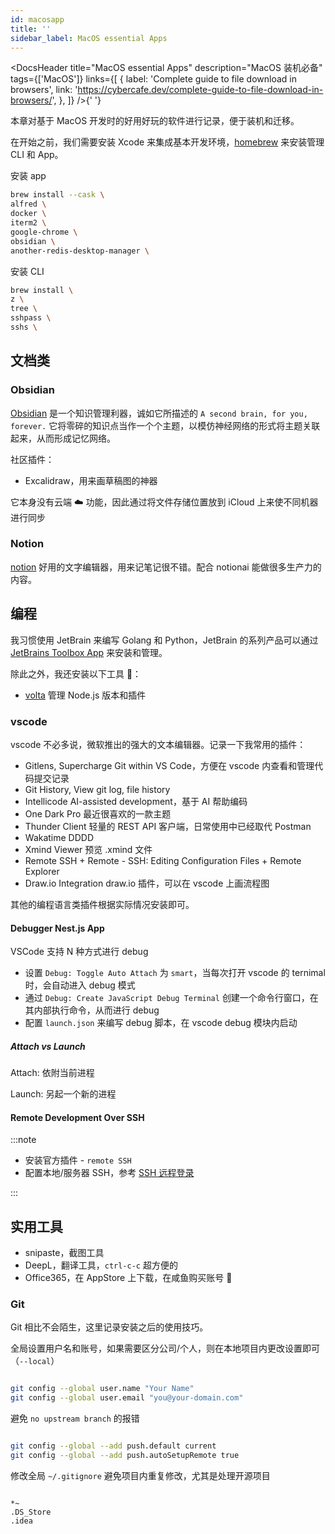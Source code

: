 ```yaml
---
id: macosapp
title: ''
sidebar_label: MacOS essential Apps
---
```



<DocsHeader
  title="MacOS essential Apps"
  description="MacOS 装机必备"
  tags={['MacOS']}
  links={[
    {
      label: 'Complete guide to file download in browsers',
      link: 'https://cybercafe.dev/complete-guide-to-file-download-in-browsers/',
    },
  ]}
/>{' '}

本章对基于 MacOS 开发时的好用好玩的软件进行记录，便于装机和迁移。

在开始之前，我们需要安装 Xcode 来集成基本开发环境，[homebrew](https://brew.sh/) 来安装管理 CLI 和 App。

安装 app

```bash
brew install --cask \
alfred \
docker \
iterm2 \
google-chrome \
obsidian \
another-redis-desktop-manager \
```

安装 CLI

```bash
brew install \
z \
tree \
sshpass \
sshs \
```

## 文档类

### Obsidian

[Obsidian](https://obsidian.md/) 是一个知识管理利器，诚如它所描述的 `A second brain, for you, forever.` 它将零碎的知识点当作一个个主题，以模仿神经网络的形式将主题关联起来，从而形成记忆网络。

社区插件：

- Excalidraw，用来画草稿图的神器

它本身没有云端 ☁️ 功能，因此通过将文件存储位置放到 iCloud 上来使不同机器进行同步

### Notion

[notion](https://www.notion.so/desktop) 好用的文字编辑器，用来记笔记很不错。配合 notionai 能做很多生产力的内容。

## 编程

我习惯使用 JetBrain 来编写 Golang 和 Python，JetBrain 的系列产品可以通过 [JetBrains Toolbox App](https://www.jetbrains.com/toolbox-app/?_gl=1*xlqnle*_ga*MTk4MTQxMTkwMS4xNjYyNDU4MzYx*_ga_9J976DJZ68*MTY3Nzc1MDMwNC4xMS4wLjE2Nzc3NTAzMDQuMC4wLjA.&_ga=2.8736949.1692906778.1677750305-1981411901.1662458361) 来安装和管理。

除此之外，我还安装以下工具 🔧：

- [volta](https://github.com/volta-cli/volta) 管理 Node.js 版本和插件

### vscode

vscode 不必多说，微软推出的强大的文本编辑器。记录一下我常用的插件：

- Gitlens, Supercharge Git within VS Code，方便在 vscode 内查看和管理代码提交记录
- Git History, View git log, file history
- Intellicode AI-assisted development，基于 AI 帮助编码
- One Dark Pro 最近很喜欢的一款主题
- Thunder Client 轻量的 REST API 客户端，日常使用中已经取代 Postman
- Wakatime DDDD
- Xmind Viewer 预览 .xmind 文件
- Remote SSH + Remote - SSH: Editing Configuration Files + Remote Explorer
- Draw.io Integration draw.io 插件，可以在 vscode 上画流程图

其他的编程语言类插件根据实际情况安装即可。

#### Debugger Nest.js App

VSCode 支持 N 种方式进行 debug

- 设置 `Debug: Toggle Auto Attach` 为 `smart`，当每次打开 vscode 的 ternimal 时，会自动进入 debug 模式
- 通过 `Debug: Create JavaScript Debug Terminal` 创建一个命令行窗口，在其内部执行命令，从而进行 debug
- 配置 `launch.json` 来编写 debug 脚本，在 vscode debug 模块内启动

##### Attach vs Launch

Attach: 依附当前进程

Launch: 另起一个新的进程

#### Remote Development Over SSH

:::note

- 安装官方插件 - `remote SSH`
- 配置本地/服务器 SSH，参考 [SSH 远程登录](https://doc.joyjoy.cc/docs/server/cloudServer#%E8%AE%BE%E7%BD%AE-ssh-%E8%BF%9C%E7%A8%8B%E7%99%BB%E5%BD%95)

:::

## 实用工具

- snipaste，截图工具
- DeepL，翻译工具，`ctrl-c-c` 超方便的
- Office365，在 AppStore 上下载，在咸鱼购买账号 🐶

### Git

Git 相比不会陌生，这里记录安装之后的使用技巧。

全局设置用户名和账号，如果需要区分公司/个人，则在本地项目内更改设置即可（`--local`）

```bash

git config --global user.name "Your Name"
git config --global user.email "you@your-domain.com"

```

避免 `no upstream branch` 的报错

```bash

git config --global --add push.default current
git config --global --add push.autoSetupRemote true

```

修改全局 `~/.gitignore` 避免项目内重复修改，尤其是处理开源项目

```

*~
.DS_Store
.idea

```
